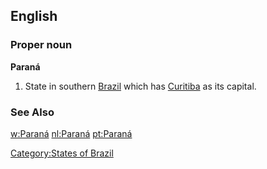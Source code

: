 {{see|paranã}}
==English==

===Proper noun===
'''Paraná'''

# State in southern [[Brazil]] which has [[Curitiba]] as its capital.
===See Also===
[[w:Paraná]]
[[Category:States of Brazil]]
[[nl:Paraná]]
[[pt:Paraná]]